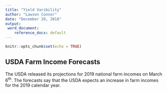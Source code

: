 ```yaml
---
title: "Yield Varibility"
author: "Lawson Connor"
date: "December 20, 2018"
output: 
 word_document:
    reference_docx: default
---
```


```r
knitr::opts_chunk$set(echo = TRUE)
```

## USDA Farm Income Forecasts

The USDA released its projections for 2019 national farm incomes on March 6^th^. The forecasts say that the USDA expects an increase in farm incomes for the 2019 calendar year.

